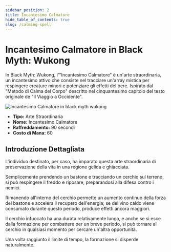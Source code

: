 ```yaml
---
sidebar_position: 2
title: Incantesimo Calmatore
hide_table_of_contents: true
slug: /calming-spell
---
```


# Incantesimo Calmatore in Black Myth: Wukong

In Black Myth: Wukong, l'"Incantesimo Calmatore" è un'arte straordinaria, un incantesimo attivo che consiste nel tracciare un'array mistica per respingere creature minori e potenziare gli effetti del bere. Ispirato dal "Metodo di Calma del Corpo" descritto nel cinquantesimo capitolo del testo originale de "Il Viaggio a Occidente".

<img
    src="https://image.informedainews.com/bsjwq4eiizq6id3vsjollyggl11tia4.gif"
    alt="Incantesimo Calmatore in black myth wukong"
/>

- **Tipo:** Arte Straordinaria
- **Nome:** Incantesimo Calmatore
- **Raffreddamento:** 90 secondi
- **Costo di Mana:** 60

## Introduzione Dettagliata

L'individuo destinato, per caso, ha imparato questa arte straordinaria di preservazione della vita in una regione gelida e ghiacciata.

Semplicemente prendendo un bastone e tracciando un cerchio sul terreno, si può respingere il freddo e riposare, preparandosi alla difesa contro i nemici.

Rimanendo all'interno del cerchio permette un aumento continuo della forza del bastone e accelera il recupero dell'energia; se del vino caldo viene consumato durante questo periodo, produce effetti ancora maggiori.

Il cerchio infuocato ha una durata relativamente lunga, e anche se si esce dalla formazione per combattere per un breve periodo, si può tornare al cerchio in qualsiasi momento per cercare un'altra opportunità.

Una volta raggiunto il limite di tempo, la formazione si disperde naturalmente.